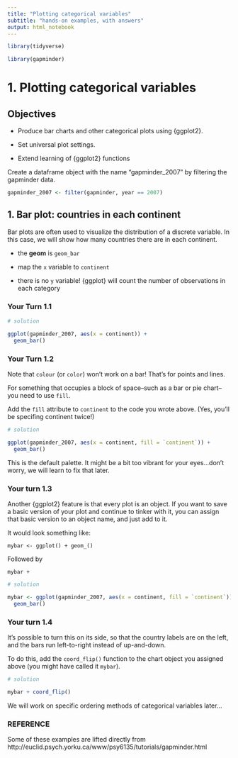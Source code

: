 ```yaml
---
title: "Plotting categorical variables"
subtitle: "hands-on examples, with answers"
output: html_notebook
---
```


<!-- This file by Martin Monkman is licensed under a Creative Commons Attribution 4.0 International License. -->

```r
library(tidyverse)

library(gapminder)
```

# 1. Plotting categorical variables

## Objectives

* Produce bar charts and other categorical plots using {ggplot2}.

* Set universal plot settings.
 
* Extend learning of {ggplot2} functions



Create a dataframe object with the name "gapminder_2007" by filtering the gapminder data.

```r

gapminder_2007 <- filter(gapminder, year == 2007)

```



## 1. Bar plot: countries in each continent


Bar plots are often used to visualize the distribution of a discrete variable. In this case, we will show how many countries there are in each continent.

* the **geom** is `geom_bar`

* map the `x` variable to `continent`

* there is no `y` variable! {ggplot} will count the number of observations in each category

### Your Turn 1.1


```r
# solution

ggplot(gapminder_2007, aes(x = continent)) +
  geom_bar()

```

### Your Turn 1.2

Note that `colour` (or `color`) won't work on a bar! That's for points and lines.

For something that occupies a block of space--such as a bar or pie chart--you need to use `fill`.

Add the `fill` attribute to `continent` to the code you wrote above. (Yes, you'll be specifing continent twice!)

```r
# solution

ggplot(gapminder_2007, aes(x = continent, fill = `continent`)) +
  geom_bar()

```


This is the default palette. It might be a bit too vibrant for your eyes...don't worry, we will learn to fix that later.





### Your turn 1.3

Another {ggplot2} feature is that every plot is an object. If you want to save a basic version of your plot and continue to tinker with it, you can assign that basic version to an object name, and just add to it.

It would look something like:

`mybar <- ggplot() + geom_()`

Followed by

`mybar + `



```r
# solution

mybar <- ggplot(gapminder_2007, aes(x = continent, fill = `continent`)) +
  geom_bar()

```



### Your turn 1.4 



It's possible to turn this on its side, so that the country labels are on the left, and the bars run left-to-right instead of up-and-down.

To do this, add the `coord_flip()` function to the chart object you assigned above (you might have called it `mybar`).




```r
# solution

mybar + coord_flip()

```

We will work on specific ordering methods of categorical variables later...






### REFERENCE

Some of these examples are lifted directly from http://euclid.psych.yorku.ca/www/psy6135/tutorials/gapminder.html











